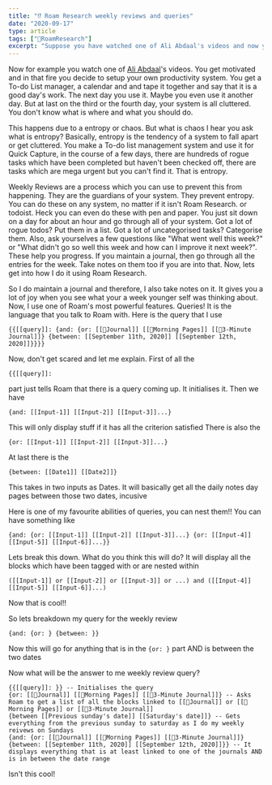 ```yaml
---
title: "⁉ Roam Research weekly reviews and queries"
date: "2020-09-17"
type: article
tags: ["🤯RoamResearch"]
excerpt: "Suppose you have watched one of Ali Abdaal's videos and now you want to make your own productivity system. You get yourself a To-do List manager, a calendar and tape..."
---
```


Now for example you watch one of [Ali Abdaal](aliabsaaal.com)'s videos. You get motivated and in that fire you decide to setup your own productivity system. You get a To-do List manager, a calendar and and tape it together and say that it is a good day's work. The next day you use it. Maybe you even use it another day. But at last on the third or the fourth day, your system is all cluttered. You don't know what is where and what you should do.

This happens due to a entropy or chaos. But what is chaos I hear you ask what is entropy? Basically, entropy is the tendency of a system to fall apart or get cluttered. You make a To-do list management system and use it for Quick Capture, in the course of a few days, there are hundreds of rogue tasks which have been completed but haven't been checked off, there are tasks which are mega urgent but you can't find it. That is entropy.

Weekly Reviews are a process which you can use to prevent this from happening. They are the guardians of your system. They prevent entropy. You can do these on any system, no matter if it isn't Roam Research. or todoist. Heck you can even do these with pen and paper. You just sit down on a day for about an hour and go through all of your system. Got a lot of rogue todos? Put them in a list. Got a lot of uncategorised tasks? Categorise them. Also, ask yourselves a few questions like "What went well this week?" or "What didn't go so well this week and how can I improve it next week?". These help you progress. If you maintain a journal, then go through all the entries for the week. Take notes on them too if you are into that. Now, lets get into how I do it using Roam Research.

So I do maintain a journal and therefore, I also take notes on it. It gives you a lot of joy when you see what your a week younger self was thinking about. Now, I use one of Roam's most powerful features. Queries! It is the language that you talk to Roam with. Here is the query that I use

```
{{[[query]]: {and: {or: [[💭Journal]] [[🌄Morning Pages]] [[📰3-Minute Journal]]} {between: [[September 11th, 2020]] [[September 12th, 2020]]}}}}
```

Now, don't get scared and let me explain. First of all the

```
{{[[query]]:
```

part just tells Roam that there is a query coming up. It initialises it. Then we have

```
{and: [[Input-1]] [[Input-2]] [[Input-3]]...}
```

This will only display stuff if it has all the criterion satisfied There is also the

```
{or: [[Input-1]] [[Input-2]] [[Input-3]]...}
```

At last there is the

```
{between: [[Date1]] [[Date2]]}
```

This takes in two inputs as Dates. It will basically get all the daily notes day pages between those two dates, incusive

Here is one of my favourite abilities of queries, you can nest them!! You can have something like

```
{and: {or: [[Input-1]] [[Input-2]] [[Input-3]]...} {or: [[Input-4]] [[Input-5]] [[Input-6]]...}}
```

Lets break this down. What do you think this will do? It will display all the blocks which have been tagged with or are nested within

```
([[Input-1]] or [[Input-2]] or [[Input-3]] or ...) and ([[Input-4]] [[Input-5]] [[Input-6]]...)
```

Now that is cool!!

So lets breakdown my query for the weekly review

```
{and: {or: } {between: }}
```

Now this will go for anything that is in the `{or: }` part AND is between the two dates

Now what will be the answer to me weekly review query?

```
{{[[query]]: }} -- Initialises the query
{or: [[💭Journal]] [[🌄Morning Pages]] [[📰3-Minute Journal]]} -- Asks Roam to get a list of all the blocks linked to [[💭Journal]] or [[🌄Morning Pages]] or [[📰3-Minute Journal]]
{between [[Previous sunday's date]] [[Saturday's date]]} -- Gets everything from the previous sunday to saturday as I do my weekly reivews on Sundays
{and: {or: [[💭Journal]] [[🌄Morning Pages]] [[📰3-Minute Journal]]} {between: [[September 11th, 2020]] [[September 12th, 2020]]}} -- It displays everything that is at least linked to one of the journals AND is in between the date range
```

Isn't this cool!
